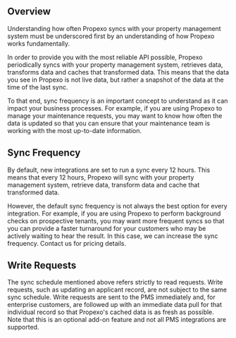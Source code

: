 ## Overview

Understanding how often Propexo syncs with your property management system must be underscored first by an understanding of how Propexo works fundamentally.

In order to provide you with the most reliable API possible, Propexo periodically syncs with your property management system, retrieves data, transforms data and caches that transformed data. This means that the data you see in Propexo is not live data, but rather a snapshot of the data at the time of the last sync.

To that end, sync frequency is an important concept to understand as it can impact your business processes. For example, if you are using Propexo to manage your maintenance requests, you may want to know how often the data is updated so that you can ensure that your maintenance team is working with the most up-to-date information.

## Sync Frequency

By default, new integrations are set to run a sync every 12 hours. This means that every 12 hours, Propexo will sync with your property management system, retrieve data, transform data and cache that transformed data.

However, the default sync frequency is not always the best option for every integration. For example, if you are using Propexo to perform background checks on prospective tenants, you may want more frequent syncs so that you can provide a faster turnaround for your customers who may be actively waiting to hear the result. In this case, we can increase the sync frequency. Contact us for pricing details.

## Write Requests

The sync schedule mentioned above refers strictly to read requests. Write requests, such as updating an applicant record, are not subject to the same sync schedule. Write requests are sent to the PMS immediately and, for enterprise customers, are followed up with an immediate data pull for that individual record so that Propexo's cached data is as fresh as possible. Note that this is an optional add-on feature and not all PMS integrations are supported.